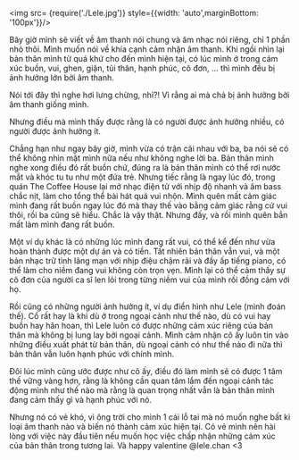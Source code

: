 
<div className={styles["Welcome"]}>

<img src= {require('./Lele.jpg')} style={{width: 'auto',marginBottom: '100px'}}/>


Bây giờ mình sẽ viết về âm thanh nói chung và âm nhạc nói riêng, chỉ 1 phần nhỏ thôi. Mình muốn nói về khía cạnh cảm nhận âm thanh. Khi ngồi nhìn lại bản thân mình từ quá khứ cho đến mình hiện tại, có lúc mình ở trong cảm xúc buồn, vui, ghen, giận, tủi thân, hạnh phúc, cô đơn, … thì mình đều bị ảnh hưởng lớn bởi âm thanh.

Nói tới đây thì nghe hơi lưng chừng, nhỉ?! Vì rằng ai mà chả bị ảnh hưởng bởi âm thanh giống mình.

Nhưng điều mà mình thấy được rằng là có người được ảnh hưởng nhiều, có người được ảnh hưởng ít. 

Chẳng hạn như ngay bây giờ, mình vừa có trận cãi nhau với ba, ba nói sẽ có thể không nhìn mặt mình nữa nếu như không nghe lời ba. Bản thân mình nghe xong điều đó rất buồn chứ, đúng ra là bản thân mình có thể rơi nước mắt và khóc tu tu như một đứa trẻ. Nhưng tiếc rằng là ngay lúc đó, trong quán The Coffee House lại mở nhạc điện tử với nhịp độ nhanh và âm bass chắc nịt, làm cho tổng thể bài hát quá vui nhộn. Mình quên mất cảm giác mình đang rất buồn ngay lúc đó mà thay thế vào bằng cảm giác rằng cứ vui thôi, rồi ba cũng sẽ hiểu. Chắc là vậy thật. Nhưng đấy, và rồi mình quên bẳn mất làm mình đang rất buồn.

Một ví dụ khác là có những lúc mình đang rất vui, có thể kể đến như vừa hoàn thành được một dự án và có tiền. Tất nhiên bản thân vẫn vui, và một bản nhạc trữ tình lãng mạn với nhịp điệu chậm rãi và đầy ấp tiếng piano, có thể làm cho niềm đang vui không còn trọn vẹn. Mình lại có thể cảm thấy sự cô đơn của người ca sĩ len lỏi trong từng niềm vui của mình rồi đồng cảm với họ.

Rồi cũng có những người ảnh hưởng ít, ví dụ điển hình như Lele (mình đoán thế). Cổ rất hay là khi dù ở trong ngoại cảnh như thế nào, dù có vui hay buồn hay hân hoan, thì Lele luôn có được những cảm xúc riêng của bản thân mà không bị lung lay bởi ngoại cảnh. Mình cảm nhận cô ấy luôn tin vào những điều xuất phát từ bản thân, dù ngoại cảnh có như thế nào đi nữa thì bản thân vẫn luôn hạnh phúc với chính mình.

Đôi lúc mình cũng ước được như cô ấy, điều đó làm mình sẽ có được 1 tâm thế vững vàng hơn, rằng là không cần quan tâm lắm đến ngoại cảnh tác động mình như thế nào mà rằng là quan trọng nhất vẫn là bản thân mình đang cảm thấy gì và hạnh phúc với nó.

Nhưng nó có vẻ khó, vì ông trời cho mình 1 cái lỗ tai mà nó muốn nghe bất kì loại âm thanh nào và biến nó thành cảm xúc hiện tại. Có vẻ mình nên hài lòng với việc này đầu tiên nếu muốn học việc chấp nhận những cảm xúc của bản thân trong tương lai. Và happy valentine @lele.chan <3 


</div>
